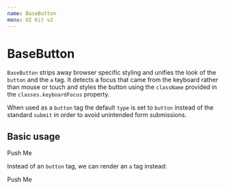 ```yaml
---
name: BaseButton
menu: UI Kit v2
---
```



# BaseButton

`BaseButton` strips away browser specific styling and unifies the look of the `button` and the `a` tag.
It detects a focus that came from the keyboard rather than mouse or touch and styles the button using
the `className` provided in the `classes.keyboardFocus` property.

When used as a `button` tag the default `type` is set to `button` instead of the standard `submit` in order
to avoid unintended form submissions.

## Basic usage
<Playground>
  <BaseButton>Push Me</BaseButton>
</Playground>

Instead of an `button` tag, we can render an `a` tag instead:

<Playground>
  <BaseButton anchor>Push Me</BaseButton>
</Playground>


